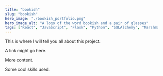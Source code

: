 ```yaml
---
title: "bookish"
slug: "bookish"
hero_image: "./bookish_portfolio.png"
hero_image_alt: "A logo of the word bookish and a pair of glasses"
tags: ["React", "JavaScript", "Flask", "Python", "SQLAlchemy", "Marshmallow"]
---
```


This is where I will tell you all about this project.

A link might go here.

More content. 

Some cool skills used.